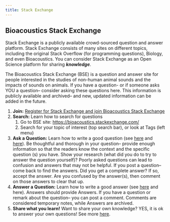 ```yaml
---
title: Stack Exchange
---
```


## Bioacoustics Stack Exchange

Stack Exchange is a publicly available crowd-sourced question and answer platform. Stack Exchange consists of many sites on different topics, including the original Stack Overflow (for programming questions), Biology, and even Bioacoustics. You can consider Stack Exchange as an Open Science platform for sharing ***knowledge***.

The Bioacoustics Stack Exchange (BSE) is a question and answer site for people interested in the studies of non-human animal sounds and the impacts of sounds on animals. If you have a question- or if someone asks YOU a question– consider asking these questions here. This information is publicly available and archived– and new, updated information can be added in the future.

1.  **Join:** [Register for Stack Exchange and join Bioacoustics Stack Exchange](https://bioacoustics.stackexchange.com/users/signup?ssrc=hero&returnurl=https%3a%2f%2fbioacoustics.stackexchange.com%2f)
2.  **Search:** Learn how to search for questions
    1.  Go to BSE site: <https://bioacoustics.stackexchange.com/>
    2.  Search for your topic of interest (top search bar), or look at Tags (left menu)
3.  **Ask a Question:** Learn how to write a good question (see [here](https://stackoverflow.com/help/how-to-ask) and [here](https://stackoverflow.blog/2010/10/04/asking-better-questions/)). Be thoughtful and thorough in your question– provide enough information so that the readers know the context and the specific question (s) you have. Show your research (what did you do to try to answer the question yourself)? Poorly asked questions can lead to confusion and answers that may not be helpful. If you post a question– come back to find the answers. Did you get a complete answer? If so, accept the answer. Are you confused by the answer(s), then comment on those answers to clear that up.
4.  **Answer a Question:** Learn how to write a good answer (see [here](https://meta.stackexchange.com/help/how-to-answer) and here). Answers should provide Answers. If you have a question or remark about the question– you can post a comment. Comments are considered temporary notes, while Answers are archived.
5.  **Share what you learn!** Want to share your own knowledge? YES, it is ok to answer your own questions! See more [here](https://stackoverflow.blog/2011/07/01/its-ok-to-ask-and-answer-your-own-questions/).
